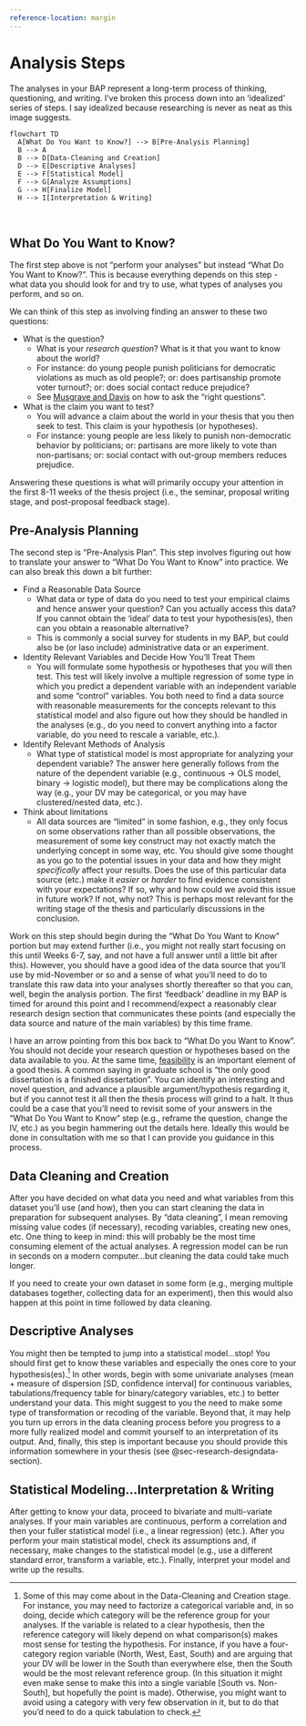 ```yaml
---
reference-location: margin
---
```


# Analysis Steps {#sec-analysis-steps}

The analyses in your BAP represent a long-term process of thinking, questioning, and writing. I've broken this process down into an 'idealized' series of steps. I say idealized because researching is never as neat as this image suggests.

```mermaid
flowchart TD
  A[What Do You Want to Know?] --> B[Pre-Analysis Planning]
  B --> A
  B --> D[Data-Cleaning and Creation]
  D --> E[Descriptive Analyses]
  E --> F[Statistical Model]
  F --> G[Analyze Assumptions]
  G --> H[Finalize Model]
  H --> I[Interpretation & Writing]

```

<br>

## What Do You Want to Know?

The first step above is not "perform your analyses" but instead "What Do You Want to Know?". This is because everything depends on this step - what data you should look for and try to use, what types of analyses you perform, and so on.

We can think of this step as involving finding an answer to these two questions:

-   What is the question?
    -   What is your *research question*? What is it that you want to know about the world?
    -   For instance: do young people punish politicians for democratic violations as much as old people?; or: does partisanship promote voter turnout?; or: does social contact reduce prejudice?
    -   See [Musgrave and Davis](https://thesisstatement.substack.com/p/asking-the-right-questions){target="_blank"} on how to ask the "right questions".
-   What is the claim you want to test?
    -   You will advance a claim about the world in your thesis that you then seek to test. This claim is your hypothesis (or hypotheses).
    -   For instance: young people are less likely to punish non-democratic behavior by politicians; or: partisans are more likely to vote than non-partisans; or: social contact with out-group members reduces prejudice.

Answering these questions is what will primarily occupy your attention in the first 8-11 weeks of the thesis project (i.e., the seminar, proposal writing stage, and post-proposal feedback stage).

## Pre-Analysis Planning

The second step is "Pre-Analysis Plan". This step involves figuring out how to translate your answer to "What Do You Want to Know" into practice. We can also break this down a bit further:

-   Find a Reasonable Data Source
    -   What data or type of data do you need to test your empirical claims and hence answer your question? Can you actually access this data? If you cannot obtain the 'ideal' data to test your hypothesis(es), then can you obtain a reasonable alternative?
    -   This is commonly a social survey for students in my BAP, but could also be (or laso include) administrative data or an experiment.
-   Identity Relevant Variables and Decide How You'll Treat Them
    -   You will formulate some hypothesis or hypotheses that you will then test. This test will likely involve a multiple regression of some type in which you predict a dependent variable with an independent variable and some "control" variables. You both need to find a data source with reasonable measurements for the concepts relevant to this statistical model and also figure out how they should be handled in the analyses (e.g., do you need to convert anything into a factor variable, do you need to rescale a variable, etc.).
-   Identify Relevant Methods of Analysis
    -   What type of statistical model is most appropriate for analyzing your dependent variable? The answer here generally follows from the nature of the dependent variable (e.g., continuous $\rightarrow$ OLS model, binary $\rightarrow$ logistic model), but there may be complications along the way (e.g., your DV may be categorical, or you may have clustered/nested data, etc.).
-   Think about limitations
    -   All data sources are "limited" in some fashion, e.g., they only focus on some observations rather than all possible observations, the measurement of some key construct may not exactly match the underlying concept in some way, etc. You should give some thought as you go to the potential issues in your data and how they might *specifically* affect your results. Does the use of this particular data source (etc.) make it *easier* or *harder* to find evidence consistent with your expectations? If so, why and how could we avoid this issue in future work? If not, why not? This is perhaps most relevant for the writing stage of the thesis and particularly discussions in the conclusion.

Work on this step should begin during the "What Do You Want to Know" portion but may extend further (i.e., you might not really start focusing on this until Weeks 6-7, say, and not have a full answer until a little bit after this). However, you should have a good idea of the data source that you'll use by mid-November or so and a sense of what you'll need to do to translate this raw data into your analyses shortly thereafter so that you can, well, begin the analysis portion. The first 'feedback' deadline in my BAP is timed for around this point and I recommend/expect a reasonably clear research design section that communicates these points (and especially the data source and nature of the main variables) by this time frame.

I have an arrow pointing from this box back to "What Do you Want to Know". You should not decide your research question or hypotheses based on the data available to you. At the same time, [feasibility](https://thesisstatement.substack.com/p/a-good-thesis-is-a-feasible-thesis){target="_blank"} is an important element of a good thesis. A common saying in graduate school is "the only good dissertation is a finished dissertation". You can identify an interesting and novel question, and advance a plausible argument/hypothesis regarding it, but if you cannot test it all then the thesis process will grind to a halt. It thus could be a case that you'll need to revisit some of your answers in the "What Do You Want to Know" step (e.g., reframe the question, change the IV, etc.) as you begin hammering out the details here. Ideally this would be done in consultation with me so that I can provide you guidance in this process.

## Data Cleaning and Creation

After you have decided on what data you need and what variables from this dataset you'll use (and how), then you can start cleaning the data in preparation for subsequent analyses. By "data cleaning", I mean removing missing value codes (if necessary), recoding variables, creating new ones, etc. One thing to keep in mind: this will probably be the most time consuming element of the actual analyses. A regression model can be run in seconds on a modern computer...but cleaning the data could take much longer.

If you need to create your own dataset in some form (e.g., merging multiple databases together, collecting data for an experiment), then this would also happen at this point in time followed by data cleaning.

## Descriptive Analyses

You might then be tempted to jump into a statistical model...stop! You should first get to know these variables and especially the ones core to your hypothesis(es).[^analysis_01-1] In other words, begin with some univariate analyses (mean + measure of dispersion \[SD, confidence interval\] for continuous variables, tabulations/frequency table for binary/category variables, etc.) to better understand your data. This might suggest to you the need to make some type of transformation or recoding of the variable. Beyond that, it may help you turn up errors in the data cleaning process before you progress to a more fully realized model and commit yourself to an interpretation of its output. And, finally, this step is important because you should provide this information somewhere in your thesis (see @sec-research-designdata-section).

[^analysis_01-1]: Some of this may come about in the Data-Cleaning and Creation stage. For instance, you may need to factorize a categorical variable and, in so doing, decide which category will be the reference group for your analyses. If the variable is related to a clear hypothesis, then the reference category will likely depend on what comparison(s) makes most sense for testing the hypothesis. For instance, if you have a four-category region variable (North, West, East, South) and are arguing that your DV will be lower in the South than everywhere else, then the South would be the most relevant reference group. (In this situation it might even make sense to make this into a single variable \[South vs. Non-South\], but hopefully the point is made). Otherwise, you might want to avoid using a category with very few observation in it, but to do that you'd need to do a quick tabulation to check.

## Statistical Modeling...Interpretation & Writing

After getting to know your data, proceed to bivariate and multi-variate analyses. If your main variables are continuous, perform a correlation and then your fuller statistical model (i.e., a linear regression) (etc.). After you perform your main statistical model, check its assumptions and, if necessary, make changes to the statistical model (e.g., use a different standard error, transform a variable, etc.). Finally, interpret your model and write up the results.
